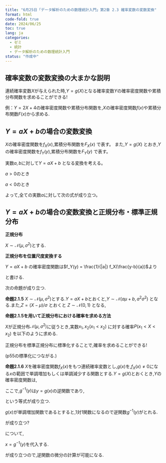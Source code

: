 ```yaml
---
title: "6月25日「データ解析のための数理統計入門」第2章 2.3 確率変数の変数変換"
format: html
code-fold: true
date: 2024/06/25
toc: true
lang: ja
categories:
  - ゼミ
  - 統計
  - データ解析のための数理統計入門
status: "作成中"
---
```


## 確率変数の変数変換の大まかな説明
連続確率変数$X$が与えられた時,$Y=g(X)$となる確率変数$Y$の確率密度関数や累積分布関数を求めることができる!

例：$Y=2X+4$の確率密度関数や累積分布関数を,$X$の確率密度関数$f(x)$や累積分布関数$F(x)$から求める.

## $Y=aX+b$の場合の変数変換

$X$の確率密度関数を$f_X(x)$,累積分布関数を$F_X(x)$ で表す。
また,$Y=g(X)$ とおき,$Y$の確率密度関数を$f_Y(y)$,累積分布関数を$F_Y(y)$ で表す。


実数$a,b$に対して$Y=aX+b$ となる変換を考える。

$a > 0$のとき
\begin{align*}
  F_Y(y)&=P(Y \leq y) = P(aX+b \leq y) = P(X \leq \frac{y-b}{a}) = F_X(\frac{y-b}{a}) \\
  f_Y(y)&= \frac{d}{dy} F_X (\frac{y-b}{a}) = \frac{1}{a}f_X(\frac{y-b}{a})
\end{align*}

$a < 0$のとき
\begin{align*}
  F_Y(y)&=P(Y \leq y) = P(aX+b \leq y) = P(X \geq \frac{y-b}{a}) =   1-F_X(\frac{y-b}{a}) \\
  f_Y(y)&= -\frac{d}{dy} F_X (\frac{y-b}{a}) = -\frac{1}{a}f_X(\frac{y-b}{a})
\end{align*}

よって,全ての実数$a$に対して次の式が成り立つ。
\begin{equation}
  f_Y(y) = \frac{1}{|a|} f_X(\frac{y-b}{a})
\end{equation}

## $Y=aX+b$の場合の変数変換と正規分布・標準正規分布

**正規分布**

$X \sim \mathcal{N}(\mu, \sigma^2)$とする.

\begin{equation*}
  f_X(x)= \frac{1}{\sqrt{2\pi}\sigma} exp\lbrace{-\frac{(x-\mu)^2}{2\sigma^2}}\rbrace
\end{equation*}


**正規分布を位置尺度変換する**

$Y=aX+b$ の確率密度関数は$f_Y(y) = \frac{1}{|a|} f_X(\frac{y-b}{a})$より

\begin{equation*}
  f_Y(y)= \frac{1}{\sqrt{2\pi}|a|\sigma} exp\lbrace{-\frac{(y-b-a\mu)^2}{\color{red}
2\color{black}a^2\sigma^2}}\rbrace
\end{equation*}

と書ける.

次の命題が成り立つ.


**命題2.1.5** $X \sim \mathcal{N}(\mu, \sigma^2)$とする.$Y=aX+b$とおくと,$Y \sim \mathcal{N}(a\mu+b, a^2\sigma^2)$ となる.また,$Z=(X-\mu)/\sigma$ とおくと $Z \sim \mathcal{N}(0, 1)$ となる,

**命題2.1.5を用いて正規分布における確率を求める方法**

$X$が正規分布$\mathcal{N}(\mu, \sigma^2)$に従うとき,実数$x_1,x_2(x_1 < x_2)$ に対する確率$P(x_1<X<x_2)$ を以下のように求める.

\begin{align*}
  P(x_1 < X < x_2) &= P(\frac{x_1 - \mu}{\sigma} < Z < \frac{x_2 - \mu}{\sigma} ) \\
  &= P(Z<\frac{x_2-\mu}{\sigma}) - P(Z<\frac{x_1-\mu}{\sigma}) \\
  &= \Phi(Z<\frac{x_2-\mu}{\sigma})-\Phi(Z<\frac{x_1-\mu}{\sigma})
\end{align*}

正規分布を標準正規分布に標準化することで,確率を求めることができる!

(p55の標準化につながる.)

**命題2.1.6** $X$を確率密度関数$f_X(x)$をもつ連続確率変数とし,$g(x)$を,$f_X(x)\neq0$になる$x$の範囲で単調増加もしくは単調減少する関数とする.$Y=g(X)$とおくとき,$Y$の確率密度関数は,

\begin{equation}\label{second}
  f_Y(y)=f_X(g^{-1}(y))|\frac{d}{dy}g^{-1}(y)|
\end{equation}

ここで,$g^{-1}(y)$は$y=g(x)$の逆関数であり,

\begin{equation}\label{third}
  \frac{d}{dy}g^{-1}(y) = \frac{1}{g'(g^{-1}(y))}
\end{equation}

という等式が成り立つ.

$g(x)$が単調増加関数であるとすると,1対1関数になるので逆関数$g^{-1}(y)$がとれる.

\vspace{2mm}

\textbf{$g(x)$ が単調増加の場合}
\begin{equation*}
F_Y(y)=P(Y \leq y) = P(g(X) \leq y) = P(X \leq g^{-1}(y)) =F_X(g^{-1}(y))
\end{equation*}

\begin{align*}
  f_Y(y)&=\frac{d}{dy}F_Y(y) = \frac{d}{dy}F_X(g^{-1}(y)) = \frac{d}{dx}F_X(x)|_{x=g^{-1}(y)}\frac{d}{dy}g^{-1}(y) \\
  &=f_X(g^{-1}(y)) \frac{d}{dy}g^{-1}(y)
\end{align*}

\textbf{$g(x)$ が単調減少の場合}

\begin{align*}
 F_Y(y)&=  P(g{X} \leq y) = P(X \geq g^{-1}(y)) =1-F_X(g^{-1}(y)) \\
 f_Y(y)&=-f_X(g^{-1}(y)) \frac{d}{dy}g^{-1}(y)
\end{align*}



\ref{second}が成り立つ?

\ref{third}について,

\begin{align*} 
  y=g(x) \\
  1 = g'(x)(dx/dy)
\end{align*}

$x=g^{-1}(y)$を代入する.
\begin{equation*}
  1 = g'(g^{-1}(y))\frac{d}{dy} g^{-1}(y)
\end{equation*} 
  
\ref{third}が成り立つので,逆関数の微分の計算が可能になる.
